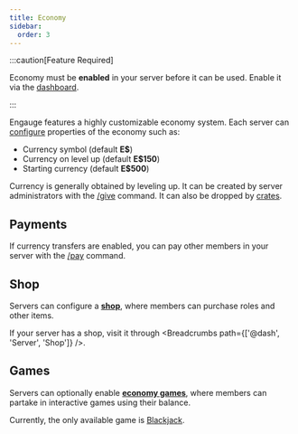 ```yaml
---
title: Economy
sidebar:
  order: 3
---
```



:::caution[Feature Required]

Economy must be **enabled** in your server before it can be used. Enable it via
the [dashboard](/setup/dashboard).

:::

Engauge features a highly customizable economy system. Each server can
[configure](/setup/economy) properties of the economy such as:

- Currency symbol (default **E$**)
- Currency on level up (default **E$150**)
- Starting currency (default **E$500**)

Currency is generally obtained by leveling up. It can be created by server
administrators with the [/give](/commands/give) command. It can also be dropped
by [crates](/setup/crates).

## Payments

If currency transfers are enabled, you can pay other members in your server with
the [/pay](/commands/pay) command.

## Shop

<PremiumRequired />

Servers can configure a [**shop**](/setup/economy/shop), where members can
purchase roles and other items.

If your server has a shop, visit it through <Breadcrumbs path={['@dash',
'Server', 'Shop']} />.

## Games

<PremiumRequired />

Servers can optionally enable [**economy games**](/setup/economy/games), where
members can partake in interactive games using their balance.

Currently, the only available game is [Blackjack](/commands/blackjack).

